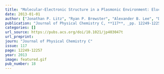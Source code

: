 ```yaml
---
title: "Molecular-Electronic Structure in a Plasmonic Environment: Elucidating the Quantum Image Interaction"
date: 2013-01-01
author: ["Jonathan P. Litz", "Ryan P. Brewster", "Alexander B. Lee", "David J. Masiello"]
publication: "Journal of Physical Chemistry C, **117**, _pp. 12249-12257_ (2013)."
categories: []
url_source: https://pubs.acs.org/doi/10.1021/jp403047t
url_preprint: 
journ: "Journal of Physical Chemistry C"
issue: 117
page: 12249-12257
year: 2013
image: featured.gif
pub_number: 18
---
```

